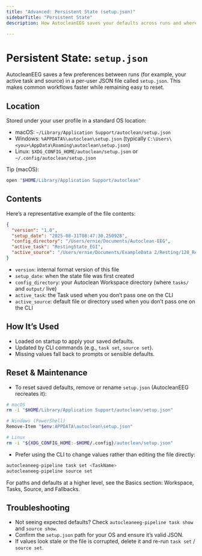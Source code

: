 ```yaml
---
title: "Advanced: Persistent State (setup.json)"
sidebarTitle: "Persistent State"
description: How AutocleanEEG saves your defaults across runs and where to find them.

---
```


# Persistent State: `setup.json`

AutocleanEEG saves a few preferences between runs (for example, your active task and source) in a per-user JSON file called `setup.json`. This makes common workflows faster while remaining easy to reset.

## Location

Stored under your user profile in a standard OS location:

- macOS: `~/Library/Application Support/autoclean/setup.json`
- Windows: `%APPDATA%\autoclean\setup.json` (typically `C:\Users\<you>\AppData\Roaming\autoclean\setup.json`)
- Linux: `$XDG_CONFIG_HOME/autoclean/setup.json` or `~/.config/autoclean/setup.json`

Tip (macOS):

```bash
open "$HOME/Library/Application Support/autoclean"
```

## Contents

Here’s a representative example of the file contents:

```json
{
  "version": "1.0",
  "setup_date": "2025-08-31T08:47:30.250928",
  "config_directory": "/Users/ernie/Documents/Autoclean-EEG",
  "active_task": "RestingState_EGI",
  "active_source": "/Users/ernie/Documents/ExampleData 2/Resting/128_Rest_EyesOpen_D1004.raw"
}
```

- `version`: internal format version of this file
- `setup_date`: when the state file was first created
- `config_directory`: your Autoclean Workspace directory (where `tasks/` and `output/` live)
- `active_task`: the Task used when you don’t pass one on the CLI
- `active_source`: default file or directory used when you don’t pass one on the CLI

## How It’s Used

- Loaded on startup to apply your saved defaults.
- Updated by CLI commands (e.g., `task set`, `source set`).
- Missing values fall back to prompts or sensible defaults.

## Reset & Maintenance

- To reset saved defaults, remove or rename `setup.json` (AutocleanEEG recreates it):

```bash
# macOS
rm -i "$HOME/Library/Application Support/autoclean/setup.json"

# Windows (PowerShell)
Remove-Item "$env:APPDATA\autoclean\setup.json"

# Linux
rm -i "${XDG_CONFIG_HOME:-$HOME/.config}/autoclean/setup.json"
```

- Prefer using the CLI to change values rather than editing the file directly:

```bash
autocleaneeg-pipeline task set <TaskName>
autocleaneeg-pipeline source set
```

For paths and defaults at a higher level, see the Basics section: Workspace, Tasks, Source, and Fallbacks.

## Troubleshooting

- Not seeing expected defaults? Check `autocleaneeg-pipeline task show` and `source show`.
- Confirm the `setup.json` path for your OS and ensure it’s valid JSON.
- If values look stale or the file is corrupted, delete it and re-run `task set` / `source set`.

